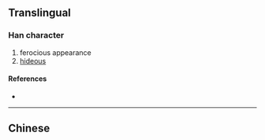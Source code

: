 {{also|獰}}
{{character info/new}}
==Translingual==

===Han character===
{{Han char|rn=94|rad=犬|as=05|sn=8|four=|canj=KHJMN|ids=⿰犭宁}}

# ferocious appearance
# [[hideous]]

====References====
* {{Han ref|kx=0709.181|hdz=21341.110|uh=72DE|ud=29406}}

----

==Chinese==
{{zh-see|獰}}
